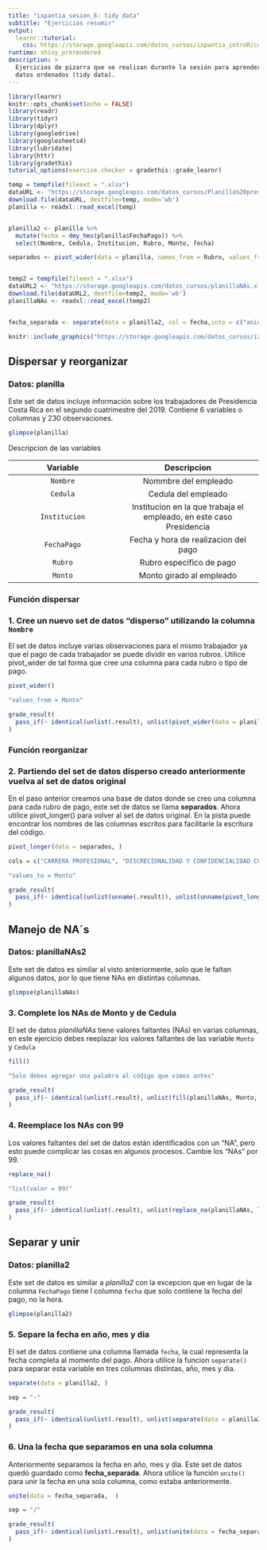 ```yaml
---
title: "ixpantia sesion_6: tidy data"
subtitle: "Ejercicios resumir" 
output: 
  learnr::tutorial:
    css: https://storage.googleapis.com/datos_cursos/ixpantia_introR/custom_css.css
runtime: shiny_prerendered
description: >
  Ejercicios de pizarra que se realizan durante la sesión para aprender sobre
  datos ordenados (tidy data).
---
```


<style>
@import url('https://fonts.googleapis.com/css2?family=Roboto+Mono&family=Roboto+Slab&family=Source+Sans+Pro:wght@300;400&display=swap');

@import url('https://fonts.googleapis.com/css2?family=Lato&display=swap');
</style> 

```r
library(learnr)
knitr::opts_chunk$set(echo = FALSE)
library(readr)
library(tidyr)
library(dplyr)
library(googledrive)
library(googlesheets4)
library(lubridate)
library(httr)
library(gradethis)
tutorial_options(exercise.checker = gradethis::grade_learnr)

temp = tempfile(fileext = ".xlsx")
dataURL <- "https://storage.googleapis.com/datos_cursos/Planilla%20presidencia.xlsx"
download.file(dataURL, destfile=temp, mode='wb')
planilla <- readxl::read_excel(temp)


planilla2 <- planilla %>% 
  mutate(fecha = dmy_hms(planilla$FechaPago)) %>% 
  select(Nombre, Cedula, Institucion, Rubro, Monto, fecha)

separados <- pivot_wider(data = planilla, names_from = Rubro, values_from = Monto)


temp2 = tempfile(fileext = ".xlsx")
dataURL2 <- "https://storage.googleapis.com/datos_cursos/planillaNAs.xlsx"
download.file(dataURL2, destfile=temp2, mode='wb')
planillaNAs <- readxl::read_excel(temp2)


fecha_separada <- separate(data = planilla2, col = fecha,into = c("anio", "mes", "dia"), sep = "-")
```

```r
knitr::include_graphics("https://storage.googleapis.com/datos_cursos/ixpantia_introR/ixpantia_logo.png")   
```

## Dispersar y reorganizar

### Datos: **planilla**

Este set de datos incluye información sobre los trabajadores de Presidencia Costa Rica en el segundo cuatrimestre del 2019. Contiene 6 variables o columnas y 230 observaciones. 
```r
glimpse(planilla) 
```

Descripcion de las variables

| Variable | Descripcion |
|:--------:|:-----------:|
| `Nombre` | Nommbre del empleado |
| `Cedula` | Cedula del empleado |
| `Institucion` | Institucion en la que trabaja el empleado, en este caso Presidencia |
| `FechaPago` | Fecha y hora de realizacion del pago |
| `Rubro` | Rubro especifico de pago |
| `Monto` | Monto girado al empleado |


### Función dispersar
### 1. Cree un nuevo set de datos "disperso" utilizando la columna `Nombre` 

El set de datos incluye varias observaciones para el mismo trabajador ya que el pago de cada trabajador se puede dividir en varios rubros. Utilice pivot_wider de tal forma que cree una columna para cada rubro o tipo de pago. 
```r
pivot_wider()
```

```r
"values_from = Monto"
```

```r
grade_result(
  pass_if(~ identical(unlist(.result), unlist(pivot_wider(data = planilla, names_from = Rubro, values_from = Monto))), "Muy bien!")
)
```


### Función reorganizar
### 2. Partiendo del set de datos disperso creado anteriormente vuelva al set de datos original

En el paso anterior creamos una base de datos donde se creo una columna para cada rubro de pago, este set de datos se llama **separados**. Ahora utilice pivot_longer() para volver al set de datos original. En la pista puede encontrar los nombres de las columnas escritos para facilitarle la escritura del código. 
```r
pivot_longer(data = separados, )
```

```r
cols = c("CARRERA PROFESIONAL", "DISCRECIONALIDAD Y CONFIDENCIALIDAD COL 108", "DEDICACION EXCLUSIVA", "SALARIO BASE", "AUMENTOS ANUALES", "HORAS EXTRA-P.Adeudados", "PROHIBICION", "SOBREPAGO POR ASIGNACION", "SUBSIDIO ENFERMEDAD REG SERV CIVIL", "SUBSIDIO ENFERMEDAD NO REG SERV CIVIL")
```
 
```r
"values_to = Monto"
```

```r
grade_result(
  pass_if(~ identical(unlist(unname(.result)), unlist(unname(pivot_longer(data = separados, cols = c("CARRERA PROFESIONAL", "DISCRECIONALIDAD Y CONFIDENCIALIDAD COL 108", "DEDICACION EXCLUSIVA", "SALARIO BASE", "AUMENTOS ANUALES", "HORAS EXTRA-P.Adeudados", "PROHIBICION", "SOBREPAGO POR ASIGNACION", "SUBSIDIO ENFERMEDAD REG SERV CIVIL", "SUBSIDIO ENFERMEDAD NO REG SERV CIVIL"),names_to = "Rubro", values_to = "Monto")))), "Muy bien!")
)
```


## Manejo de NA´s

### Datos: **planillaNAs2**

Este set de datos es similar al visto anteriormente, solo que le faltan algunos datos, por lo que tiene NAs en distintas columnas. 
```r
glimpse(planillaNAs)
```


### 3. Complete los NAs de Monto y de Cedula

El set de datos *planillaNAs* tiene valores faltantes (NAs) en varias columnas, en este ejercicio debes reeplazar los valores faltantes de las variable `Monto` y `Cedula`
```r
fill()
```

```r
"Solo debes agregar una palabra al código que vimos antes"
```

```r
grade_result(
  pass_if(~ identical(unlist(.result), unlist(fill(planillaNAs, Monto, Cedula))), "Muy bien!")
)
```


### 4. Reemplace los NAs con 99

Los valores faltantes del set de datos están identificados con un "NA", pero esto puede complicar las cosas en algunos procesos. Cambie los "NAs" por 99. 
```r
replace_na()
```

```r
"list(valor = 99)"
```

```r
grade_result(
  pass_if(~ identical(unlist(.result), unlist(replace_na(planillaNAs, list(valor = 99)))), "Muy bien!")
)
```

## Separar y unir

### Datos: **planilla2** 

Este set de datos es similar a *planilla2* con la excepcion que en lugar de la columna `FechaPago` tiene l columna `fecha` que solo contiene la fecha del pago, no la hora. 

```r
glimpse(planilla2)
```


### 5. Separe la fecha en año, mes y dia

El set de datos contiene una columna llamada `fecha`, la cual representa la fecha completa al momento del pago. Ahora utilice la funcion `separate()` para separar esta variable en tres columnas distintas, año, mes y dia. 

```r
separate(data = planilla2, )
```

```r
sep = "-"
```

```r
grade_result(
  pass_if(~ identical(unlist(.result), unlist(separate(data = planilla2, col = fecha, into = c("anio", "mes", "dia"), sep = "-"))), "Muy bien!")
)
```

### 6. Una la fecha que separamos en una sola columna

Anteriormente separamos la fecha en año, mes y dia. Este set de datos quedó guardado como **fecha_separada**. Ahora utilice la función `unite()` para unir la fecha en una sola columna, como estaba anteriormente. 

```r
unite(data = fecha_separada,  )
```

```r
sep = "/"
```

```r
grade_result(
  pass_if(~ identical(unlist(.result), unlist(unite(data = fecha_separada , col = "FechaPago", anio:dia, sep = "/"))), "Muy bien!")
)
```

